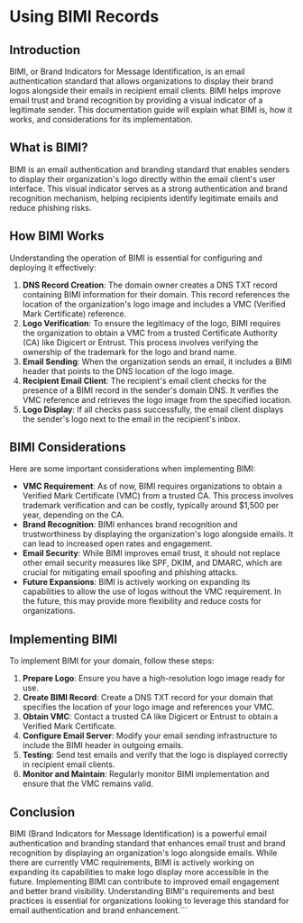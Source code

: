 # Using BIMI Records

## Introduction
BIMI, or Brand Indicators for Message Identification, is an email authentication standard that allows organizations to display their brand logos alongside their emails in recipient email clients. BIMI helps improve email trust and brand recognition by providing a visual indicator of a legitimate sender. This documentation guide will explain what BIMI is, how it works, and considerations for its implementation.

## What is BIMI?
BIMI is an email authentication and branding standard that enables senders to display their organization's logo directly within the email client's user interface. This visual indicator serves as a strong authentication and brand recognition mechanism, helping recipients identify legitimate emails and reduce phishing risks.

## How BIMI Works
Understanding the operation of BIMI is essential for configuring and deploying it effectively:

1. **DNS Record Creation**: The domain owner creates a DNS TXT record containing BIMI information for their domain. This record references the location of the organization's logo image and includes a VMC (Verified Mark Certificate) reference.
2. **Logo Verification**: To ensure the legitimacy of the logo, BIMI requires the organization to obtain a VMC from a trusted Certificate Authority (CA) like Digicert or Entrust. This process involves verifying the ownership of the trademark for the logo and brand name.
3. **Email Sending**: When the organization sends an email, it includes a BIMI header that points to the DNS location of the logo image.
4. **Recipient Email Client**: The recipient's email client checks for the presence of a BIMI record in the sender's domain DNS. It verifies the VMC reference and retrieves the logo image from the specified location.
5. **Logo Display**: If all checks pass successfully, the email client displays the sender's logo next to the email in the recipient's inbox.

## BIMI Considerations
Here are some important considerations when implementing BIMI:

- **VMC Requirement**: As of now, BIMI requires organizations to obtain a Verified Mark Certificate (VMC) from a trusted CA. This process involves trademark verification and can be costly, typically around $1,500 per year, depending on the CA.
- **Brand Recognition**: BIMI enhances brand recognition and trustworthiness by displaying the organization's logo alongside emails. It can lead to increased open rates and engagement.
- **Email Security**: While BIMI improves email trust, it should not replace other email security measures like SPF, DKIM, and DMARC, which are crucial for mitigating email spoofing and phishing attacks.
- **Future Expansions**: BIMI is actively working on expanding its capabilities to allow the use of logos without the VMC requirement. In the future, this may provide more flexibility and reduce costs for organizations.

## Implementing BIMI
To implement BIMI for your domain, follow these steps:

1. **Prepare Logo**: Ensure you have a high-resolution logo image ready for use.
2. **Create BIMI Record**: Create a DNS TXT record for your domain that specifies the location of your logo image and references your VMC.
3. **Obtain VMC**: Contact a trusted CA like Digicert or Entrust to obtain a Verified Mark Certificate.
4. **Configure Email Server**: Modify your email sending infrastructure to include the BIMI header in outgoing emails.
5. **Testing**: Send test emails and verify that the logo is displayed correctly in recipient email clients.
6. **Monitor and Maintain**: Regularly monitor BIMI implementation and ensure that the VMC remains valid.

## Conclusion
BIMI (Brand Indicators for Message Identification) is a powerful email authentication and branding standard that enhances email trust and brand recognition by displaying an organization's logo alongside emails. While there are currently VMC requirements, BIMI is actively working on expanding its capabilities to make logo display more accessible in the future. Implementing BIMI can contribute to improved email engagement and better brand visibility. Understanding BIMI's requirements and best practices is essential for organizations looking to leverage this standard for email authentication and brand enhancement.```

